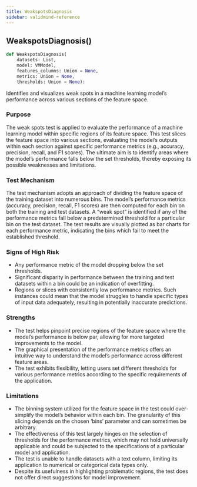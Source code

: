 ```yaml
---
title: WeakspotsDiagnosis
sidebar: validmind-reference
---
```


## WeakspotsDiagnosis[()]{.muted}

```python
def WeakspotsDiagnosis(
    datasets: List,
    model: VMModel,
    features_columns: Union = None,
    metrics: Union = None,
    thresholds: Union = None):
```

Identifies and visualizes weak spots in a machine learning model's performance across various sections of the feature space.

### Purpose

The weak spots test is applied to evaluate the performance of a machine learning model within specific regions of its feature space. This test slices the feature space into various sections, evaluating the model's outputs within each section against specific performance metrics (e.g., accuracy, precision, recall, and F1 scores). The ultimate aim is to identify areas where the model's performance falls below the set thresholds, thereby exposing its possible weaknesses and limitations.

### Test Mechanism

The test mechanism adopts an approach of dividing the feature space of the training dataset into numerous bins. The model's performance metrics (accuracy, precision, recall, F1 scores) are then computed for each bin on both the training and test datasets. A "weak spot" is identified if any of the performance metrics fall below a predetermined threshold for a particular bin on the test dataset. The test results are visually plotted as bar charts for each performance metric, indicating the bins which fail to meet the established threshold.

### Signs of High Risk

- Any performance metric of the model dropping below the set thresholds.
- Significant disparity in performance between the training and test datasets within a bin could be an indication of overfitting.
- Regions or slices with consistently low performance metrics. Such instances could mean that the model struggles to handle specific types of input data adequately, resulting in potentially inaccurate predictions.

### Strengths

- The test helps pinpoint precise regions of the feature space where the model's performance is below par, allowing for more targeted improvements to the model.
- The graphical presentation of the performance metrics offers an intuitive way to understand the model's performance across different feature areas.
- The test exhibits flexibility, letting users set different thresholds for various performance metrics according to the specific requirements of the application.

### Limitations

- The binning system utilized for the feature space in the test could over-simplify the model's behavior within each bin. The granularity of this slicing depends on the chosen 'bins' parameter and can sometimes be arbitrary.
- The effectiveness of this test largely hinges on the selection of thresholds for the performance metrics, which may not hold universally applicable and could be subjected to the specifications of a particular model and application.
- The test is unable to handle datasets with a text column, limiting its application to numerical or categorical data types only.
- Despite its usefulness in highlighting problematic regions, the test does not offer direct suggestions for model improvement.
